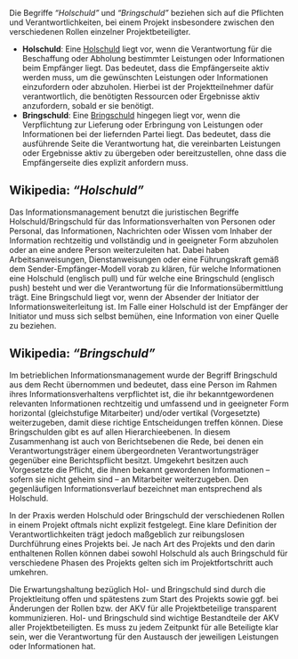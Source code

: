 Die Begriffe *"Holschuld"* und *"Bringschuld"* beziehen sich auf die Pflichten und Verantwortlichkeiten, bei einem Projekt insbesondere zwischen den verschiedenen Rollen einzelner Projektbeteiligter.

+ **Holschuld**: Eine [Holschuld](https://de.wikipedia.org/wiki/Holschuld#Informationsmanagement) liegt vor, wenn die Verantwortung für die Beschaffung oder Abholung bestimmter Leistungen oder Informationen beim Empfänger liegt. Das bedeutet, dass die Empfängerseite aktiv werden muss, um die gewünschten Leistungen oder Informationen einzufordern oder abzuholen. Hierbei ist der Projektteilnehmer dafür verantwortlich, die benötigten Ressourcen oder Ergebnisse aktiv anzufordern, sobald er sie benötigt.
+ **Bringschuld**: Eine [Bringschuld](https://de.wikipedia.org/wiki/Bringschuld#Informationsverwaltung) hingegen liegt vor, wenn die Verpflichtung zur Lieferung oder Erbringung von Leistungen oder Informationen bei der liefernden Partei liegt. Das bedeutet, dass die ausführende Seite die Verantwortung hat, die vereinbarten Leistungen oder Ergebnisse aktiv zu übergeben oder bereitzustellen, ohne dass die Empfängerseite dies explizit anfordern muss.


::: {.callout-tip}
## Wikipedia: *"Holschuld"*
Das Informationsmanagement benutzt die juristischen Begriffe Holschuld/Bringschuld für das Informationsverhalten von Personen oder Personal, das Informationen, Nachrichten oder Wissen vom Inhaber der Information rechtzeitig und vollständig und in geeigneter Form abzuholen oder an eine andere Person weiterzuleiten hat. Dabei haben Arbeitsanweisungen, Dienstanweisungen oder eine Führungskraft gemäß dem Sender-Empfänger-Modell vorab zu klären, für welche Informationen eine Holschuld (englisch pull) und für welche eine Bringschuld (englisch push) besteht und wer die Verantwortung für die Informationsübermittlung trägt. Eine Bringschuld liegt vor, wenn der Absender der Initiator der Informationsweiterleitung ist. Im Falle einer Holschuld ist der Empfänger der Initiator und muss sich selbst bemühen, eine Information von einer Quelle zu beziehen.
:::

::: {.callout-tip}
## Wikipedia: *"Bringschuld"*
Im betrieblichen Informationsmanagement wurde der Begriff Bringschuld aus dem Recht übernommen und bedeutet, dass eine Person im Rahmen ihres Informationsverhaltens verpflichtet ist, die ihr bekanntgewordenen relevanten Informationen rechtzeitig und umfassend und in geeigneter Form horizontal (gleichstufige Mitarbeiter) und/oder vertikal (Vorgesetzte) weiterzugeben, damit diese richtige Entscheidungen treffen können. Diese Bringschulden gibt es auf allen Hierarchieebenen. In diesem Zusammenhang ist auch von Berichtsebenen die Rede, bei denen ein Verantwortungsträger einem übergeordneten Verantwortungsträger gegenüber eine Berichtspflicht besitzt. Umgekehrt besitzen auch Vorgesetzte die Pflicht, die ihnen bekannt gewordenen Informationen – sofern sie nicht geheim sind – an Mitarbeiter weiterzugeben. Den gegenläufigen Informationsverlauf bezeichnet man entsprechend als Holschuld.
:::

In der Praxis werden Holschuld oder Bringschuld der verschiedenen Rollen in einem Projekt oftmals nicht explizit festgelegt. Eine klare Definition der Verantwortlichkeiten trägt jedoch maßgeblich zur reibungslosen Durchführung eines Projekts bei. Je nach Art des Projekts und den darin enthaltenen Rollen können dabei sowohl Holschuld als auch Bringschuld für verschiedene Phasen des Projekts gelten sich im Projektfortschritt auch umkehren.


::: {.callout-caution}
Die Erwartungshaltung bezüglich Hol- und Bringschuld sind durch die Projektleitung offen und spätestens zum Start des Projekts sowie ggf. bei Änderungen der Rollen bzw. der AKV für alle Projektbeteilige transparent kommunizieren. Hol- und Bringschuld sind wichtige Bestandteile der AKV aller Projektbeteiligten. Es muss zu jedem Zeitpunkt für alle Beteiligte klar sein, wer die Verantwortung für den Austausch der jeweiligen Leistungen oder Informationen hat.
:::